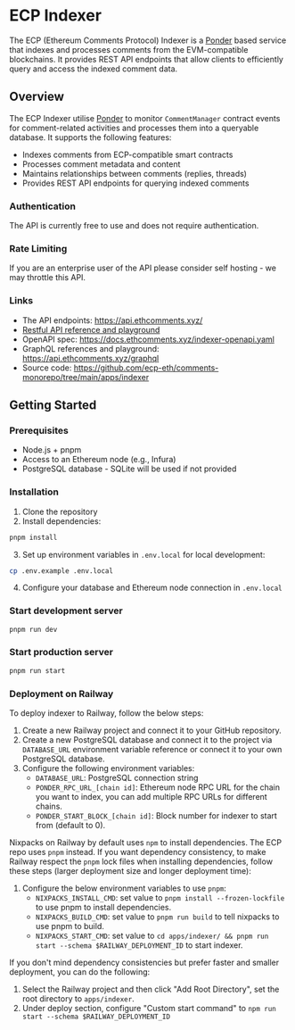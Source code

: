 # ECP Indexer

The ECP (Ethereum Comments Protocol) Indexer is a [Ponder](https://ponder.sh/) based service that indexes and processes comments from the EVM-compatible blockchains. It provides REST API endpoints that allow clients to efficiently query and access the indexed comment data.

## Overview

The ECP Indexer utilise [Ponder](https://ponder.sh/) to monitor `CommentManager` contract events for comment-related activities and processes them into a queryable database. It supports the following features:

- Indexes comments from ECP-compatible smart contracts
- Processes comment metadata and content
- Maintains relationships between comments (replies, threads)
- Provides REST API endpoints for querying indexed comments

### Authentication

The API is currently free to use and does not require authentication.

### Rate Limiting

If you are an enterprise user of the API please consider self hosting - we may throttle this API.

### Links

- The API endpoints: https://api.ethcomments.xyz/
- [Restful API reference and playground](https://docs.ethcomments.xyz/indexer-reference/restful)
- OpenAPI spec: https://docs.ethcomments.xyz/indexer-openapi.yaml
- GraphQL references and playground: https://api.ethcomments.xyz/graphql
- Source code: https://github.com/ecp-eth/comments-monorepo/tree/main/apps/indexer

## Getting Started

### Prerequisites

- Node.js + pnpm
- Access to an Ethereum node (e.g., Infura)
- PostgreSQL database - SQLite will be used if not provided

### Installation

1. Clone the repository
2. Install dependencies:

```bash
pnpm install
```

3. Set up environment variables in `.env.local` for local development:

```bash
cp .env.example .env.local
```

4. Configure your database and Ethereum node connection in `.env.local`

### Start development server

```bash
pnpm run dev
```

### Start production server

```bash
pnpm run start
```

### Deployment on Railway

To deploy indexer to Railway, follow the below steps:

1. Create a new Railway project and connect it to your GitHub repository.
2. Create a new PostgreSQL database and connect it to the project via `DATABASE_URL` environment variable reference or connect it to your own PostgreSQL database.
3. Configure the following environment variables:
   - `DATABASE_URL`: PostgreSQL connection string
   - `PONDER_RPC_URL_[chain id]`: Ethereum node RPC URL for the chain you want to index, you can add multiple RPC URLs for different chains.
   - `PONDER_START_BLOCK_[chain id]`: Block number for indexer to start from (default to 0).

Nixpacks on Railway by default uses `npm` to install dependencies. The ECP repo uses `pnpm` instead. If you want dependency consistency, to make Railway respect the `pnpm` lock files when installing dependencies, follow these steps (larger deployment size and longer deployment time):

1. Configure the below environment variables to use `pnpm`:
   - `NIXPACKS_INSTALL_CMD`: set value to `pnpm install --frozen-lockfile` to use pnpm to install dependencies.
   - `NIXPACKS_BUILD_CMD`: set value to `pnpm run build` to tell nixpacks to use pnpm to build.
   - `NIXPACKS_START_CMD`: set value to `cd apps/indexer/ && pnpm run start --schema $RAILWAY_DEPLOYMENT_ID` to start indexer.

If you don't mind dependency consistencies but prefer faster and smaller deployment, you can do the following:

1. Select the Railway project and then click "Add Root Directory", set the root directory to `apps/indexer`.
2. Under deploy section, configure "Custom start command" to `npm run start --schema $RAILWAY_DEPLOYMENT_ID`
